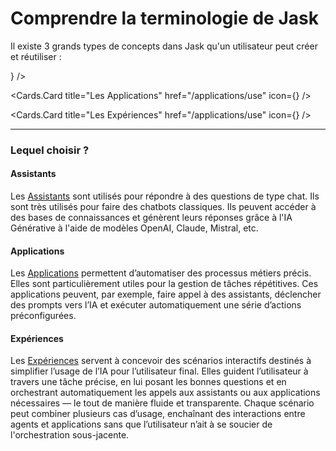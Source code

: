 
# Comprendre la terminologie de Jask

Il existe 3 grands types de concepts dans Jask qu'un utilisateur peut créer et réutiliser :

<Cards>
  <Cards.Card
    title="Les Assistants"
    href="/chats_room/assistants"
    icon={<Bot />}
  />

  <Cards.Card
    title="Les Applications"
    href="/applications/use"
    icon={<Package />}
  />

  <Cards.Card
    title="Les Expériences"
    href="/applications/use"
    icon={<Workflow />}
  />
</Cards>

---

### Lequel choisir ?

#### Assistants

Les [Assistants](/chats_room/assistants) sont utilisés pour répondre à des questions de type chat. Ils sont très utilisés pour faire des chatbots classiques. Ils peuvent accéder à des bases de connaissances et génèrent leurs réponses grâce à l'IA Générative à l'aide de modèles OpenAI, Claude, Mistral, etc.

#### Applications

Les [Applications](/applications/use) permettent d’automatiser des processus métiers précis. Elles sont particulièrement utiles pour la gestion de tâches répétitives. Ces applications peuvent, par exemple, faire appel à des assistants, déclencher des prompts vers l’IA et exécuter automatiquement une série d’actions préconfigurées.

#### Expériences

Les [Expériences](/applications/use) servent à concevoir des scénarios interactifs destinés à simplifier l’usage de l’IA pour l’utilisateur final.
Elles guident l’utilisateur à travers une tâche précise, en lui posant les bonnes questions et en orchestrant automatiquement les appels aux assistants ou aux applications nécessaires — le tout de manière fluide et transparente.
Chaque scénario peut combiner plusieurs cas d’usage, enchaînant des interactions entre agents et applications sans que l’utilisateur n’ait à se soucier de l'orchestration sous-jacente.
